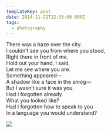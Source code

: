 ```yaml
---
templateKey: post
date: 2014-11-22T12:56:00.000Z
tags:
  - photography
---
```

There was a haze over the city.<br/>
I couldn’t see you from where you stood,<br/>
Right there in front of me.<br/>
Hold out your hand, I said,<br/>
Let me see where you are.<br/>
Something appeared—<br/>
A shadow like a face in the smog—<br/>
But I wasn’t sure it was you.<br/>
Had I forgotten already<br/>
What you looked like?<br/>
Had I forgotten how to speak to you<br/>
In a language you would understand?

![](../../assets/photos/20141122-IMG_0855.jpg)
